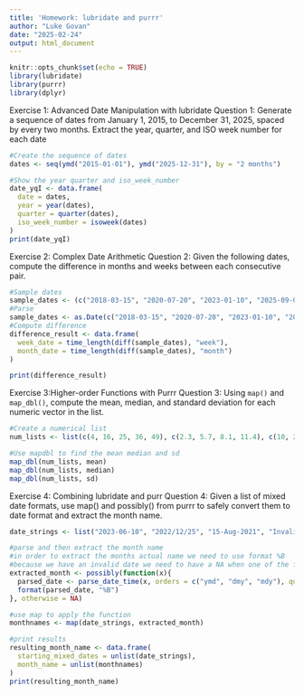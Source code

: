 ```yaml
---
title: 'Homework: lubridate and purrr'
author: "Luke Govan"
date: "2025-02-24"
output: html_document
---
```


```r
knitr::opts_chunk$set(echo = TRUE)
library(lubridate)
library(purrr)
library(dplyr)
```

Exercise 1: Advanced Date Manipulation with lubridate
Question 1: Generate a sequence of dates from January 1, 2015, to December 31, 2025, spaced by every two months. Extract the year, quarter, and ISO week number for each date

```r
#Create the sequence of dates
dates <- seq(ymd("2015-01-01"), ymd("2025-12-31"), by = "2 months")

#Show the year quarter and iso_week_number
date_yqI <- data.frame(
  date = dates,
  year = year(dates),
  quarter = quarter(dates),
  iso_week_number = isoweek(dates)
)
print(date_yqI)
```

Exercise 2: Complex Date Arithmetic
Question 2: Given the following dates, compute the difference in months and weeks between each consecutive pair.
```r
#Sample dates
sample_dates <- (c("2018-03-15", "2020-07-20", "2023-01-10", "2025-09-05"))
#Parse 
sample_dates <- as.Date(c("2018-03-15", "2020-07-20", "2023-01-10", "2025-09-05"))
#Compute difference
difference_result <- data.frame(
  week_date = time_length(diff(sample_dates), "week"),
  month_date = time_length(diff(sample_dates), "month")
)

print(difference_result)
```

Exercise 3:Higher-order Functions with Purrr 
Question 3: Using `map()` and `map_dbl()`, compute the mean, median, and standard deviation for each numeric vector in the list.
```r
#Create a numerical list
num_lists <- list(c(4, 16, 25, 36, 49), c(2.3, 5.7, 8.1, 11.4), c(10, 20, 30, 40, 50))

#Use mapdbl to find the mean median and sd
map_dbl(num_lists, mean)
map_dbl(num_lists, median)
map_dbl(num_lists, sd)
```

Exercise 4: Combining lubridate and purr
Question 4: Given a list of mixed date formats, use map() and possibly() from purrr to safely convert them to date format and extract the month name.
```r
date_strings <- list("2023-06-10", "2022/12/25", "15-Aug-2021", "InvalidDate")

#parse and then extract the month name
#in order to extract the months actual name we need to use format %B
#because we have an invalid date we need to have a NA when one of the function outputs fails
extracted_month <- possibly(function(x){
  parsed_date <- parse_date_time(x, orders = c("ymd", "dmy", "mdy"), quiet = TRUE)
  format(parsed_date, "%B")
}, otherwise = NA)

#use map to apply the function
monthnames <- map(date_strings, extracted_month)

#print results
resulting_month_name <- data.frame(
  starting_mixed_dates = unlist(date_strings),
  month_name = unlist(monthnames)
)
print(resulting_month_name)

```